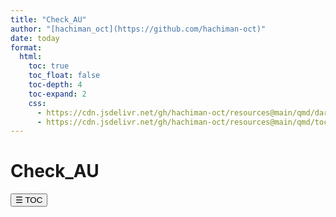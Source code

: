 ```yaml
---
title: "Check_AU"
author: "[hachiman_oct](https://github.com/hachiman-oct)"
date: today
format:
  html:
    toc: true
    toc_float: false 
    toc-depth: 4
    toc-expand: 2
    css:  
      - https://cdn.jsdelivr.net/gh/hachiman-oct/resources@main/qmd/darkmode.css
      - https://cdn.jsdelivr.net/gh/hachiman-oct/resources@main/qmd/toc-right-toggle.css
---
```


# Check_AU

```{=html}
<button id="toc-toggle">☰ TOC</button>
<script src="https://cdn.jsdelivr.net/gh/hachiman-oct/resources@main/qmd/toc-right-toggle.js"></script>
```
